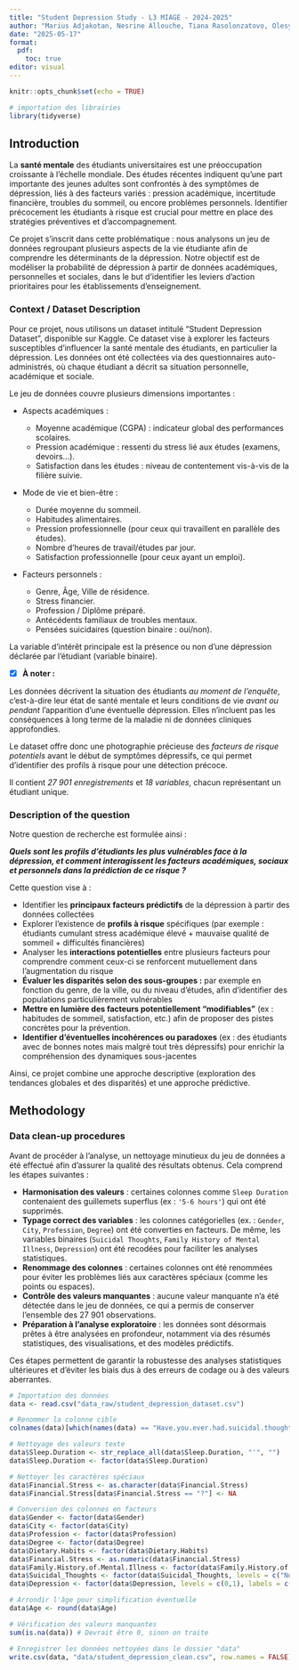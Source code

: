 ```yaml
---
title: "Student Depression Study - L3 MIAGE - 2024-2025"
author: "Marius Adjakotan, Nesrine Allouche, Tiana Rasolonzatovo, Olesya ..."
date: "2025-05-17"
format:
  pdf:
    toc: true
editor: visual
---
```


```r
knitr::opts_chunk$set(echo = TRUE)
```


```r
# importation des librairies
library(tidyverse)
```


## Introduction

La **santé mentale** des étudiants universitaires est une préoccupation croissante à l’échelle mondiale. Des études récentes indiquent qu’une part importante des jeunes adultes sont confrontés à des symptômes de dépression, liés à des facteurs variés : pression académique, incertitude financière, troubles du sommeil, ou encore problèmes personnels. Identifier précocement les étudiants à risque est crucial pour mettre en place des stratégies préventives et d'accompagnement.

Ce projet s'inscrit dans cette problématique : nous analysons un jeu de données regroupant plusieurs aspects de la vie étudiante afin de comprendre les déterminants de la dépression. Notre objectif est de modéliser la probabilité de dépression à partir de données académiques, personnelles et sociales, dans le but d'identifier les leviers d’action prioritaires pour les établissements d’enseignement.

### Context / Dataset Description

Pour ce projet, nous utilisons un dataset intitulé “Student Depression Dataset”, disponible sur Kaggle. Ce dataset vise à explorer les facteurs susceptibles d’influencer la santé mentale des étudiants, en particulier la dépression. Les données ont été collectées via des questionnaires auto-administrés, où chaque étudiant a décrit sa situation personnelle, académique et sociale.

Le jeu de données couvre plusieurs dimensions importantes :

* Aspects académiques :

    + Moyenne académique (CGPA) : indicateur global des performances scolaires.
    + Pression académique : ressenti du stress lié aux études (examens, devoirs…).
    + Satisfaction dans les études : niveau de contentement vis-à-vis de la filière suivie.

* Mode de vie et bien-être :

    + Durée moyenne du sommeil.
    + Habitudes alimentaires.
    + Pression professionnelle (pour ceux qui travaillent en parallèle des études).
    + Nombre d’heures de travail/études par jour.
    + Satisfaction professionnelle (pour ceux ayant un emploi).

* Facteurs personnels :

    + Genre, Âge, Ville de résidence.
    + Stress financier.
    + Profession / Diplôme préparé.
    + Antécédents familiaux de troubles mentaux.
    + Pensées suicidaires (question binaire : oui/non).


La variable d’intérêt principale est la présence ou non d’une dépression déclarée par l’étudiant (variable binaire).

- [x] **À noter :**

Les données décrivent la situation des étudiants *au moment de l’enquête*, c’est-à-dire leur état de santé mentale et leurs conditions de vie *avant ou pendant* l’apparition d’une éventuelle dépression. Elles n'incluent pas les conséquences à long terme de la maladie ni de données cliniques approfondies.

Le dataset offre donc une photographie précieuse des *facteurs de risque potentiels* avant le début de symptômes dépressifs, ce qui permet d’identifier des profils à risque pour une détection précoce.

Il contient *27 901 enregistrements* et *18 variables*, chacun représentant un étudiant unique.

### Description of the question

Notre question de recherche est formulée ainsi :

***Quels sont les profils d’étudiants les plus vulnérables face à la dépression, et comment interagissent les facteurs académiques, sociaux et personnels dans la prédiction de ce risque ?***

Cette question vise à :

* Identifier les **principaux facteurs prédictifs** de la dépression à partir des données collectées
* Explorer l’existence de **profils à risque** spécifiques (par exemple : étudiants cumulant stress académique élevé + mauvaise qualité de sommeil + difficultés financières)
* Analyser les **interactions potentielles** entre plusieurs facteurs pour comprendre comment ceux-ci se renforcent mutuellement dans l’augmentation du risque
* **Évaluer les disparités selon des sous-groupes :** par exemple en fonction du genre, de la ville, ou du niveau d’études, afin d’identifier des populations particulièrement vulnérables
* **Mettre en lumière des facteurs potentiellement “modifiables”** (ex : habitudes de sommeil, satisfaction, etc.) afin de proposer des pistes concrètes pour la prévention.
* **Identifier d’éventuelles incohérences ou paradoxes** (ex : des étudiants avec de bonnes notes mais malgré tout très dépressifs) pour enrichir la compréhension des dynamiques sous-jacentes

Ainsi, ce projet combine une approche descriptive (exploration des tendances globales et des disparités) et une approche prédictive.

## Methodology

### Data clean-up procedures

Avant de procéder à l'analyse, un nettoyage minutieux du jeu de données a été effectué afin d'assurer la qualité des résultats obtenus. Cela comprend les étapes suivantes :

- **Harmonisation des valeurs** : certaines colonnes comme `Sleep Duration` contenaient des guillemets superflus (ex : `'5-6 hours'`) qui ont été supprimés.
- **Typage correct des variables** : les colonnes catégorielles (ex. : `Gender`, `City`, `Profession`, `Degree`) ont été converties en facteurs. De même, les variables binaires (`Suicidal Thoughts`, `Family History of Mental Illness`, `Depression`) ont été recodées pour faciliter les analyses statistiques.
- **Renommage des colonnes** : certaines colonnes ont été renommées pour éviter les problèmes liés aux caractères spéciaux (comme les points ou espaces).
- **Contrôle des valeurs manquantes** : aucune valeur manquante n’a été détectée dans le jeu de données, ce qui a permis de conserver l’ensemble des 27 901 observations.
- **Préparation à l’analyse exploratoire** : les données sont désormais prêtes à être analysées en profondeur, notamment via des résumés statistiques, des visualisations, et des modèles prédictifs.

Ces étapes permettent de garantir la robustesse des analyses statistiques ultérieures et d'éviter les biais dus à des erreurs de codage ou à des valeurs aberrantes.

```r

# Importation des données
data <- read.csv("data_raw/student_depression_dataset.csv")

# Renommer la colonne cible
colnames(data)[which(names(data) == "Have.you.ever.had.suicidal.thoughts..")] <- "Suicidal_Thoughts"

# Nettoyage des valeurs texte
data$Sleep.Duration <- str_replace_all(data$Sleep.Duration, "'", "")
data$Sleep.Duration <- factor(data$Sleep.Duration)

# Nettoyer les caractères spéciaux
data$Financial.Stress <- as.character(data$Financial.Stress)
data$Financial.Stress[data$Financial.Stress == "?"] <- NA

# Conversion des colonnes en facteurs
data$Gender <- factor(data$Gender)
data$City <- factor(data$City)
data$Profession <- factor(data$Profession)
data$Degree <- factor(data$Degree)
data$Dietary.Habits <- factor(data$Dietary.Habits)
data$Financial.Stress <- as.numeric(data$Financial.Stress)
data$Family.History.of.Mental.Illness <- factor(data$Family.History.of.Mental.Illness, levels = c("No", "Yes"))
data$Suicidal_Thoughts <- factor(data$Suicidal_Thoughts, levels = c("No", "Yes"))
data$Depression <- factor(data$Depression, levels = c(0,1), labels = c("Non", "Oui"))

# Arrondir l'âge pour simplification éventuelle
data$Age <- round(data$Age)

# Vérification des valeurs manquantes
sum(is.na(data)) # Devrait être 0, sinon on traite

# Enregistrer les données nettoyées dans le dossier "data"
write.csv(data, "data/student_depression_clean.csv", row.names = FALSE)

```




